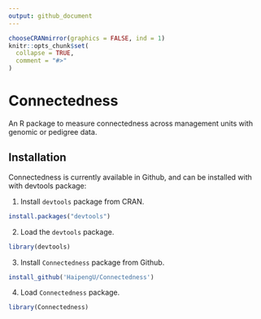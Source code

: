 ```yaml
---
output: github_document
---
```


<!-- README.md is generated from README.Rmd. Please edit README.Rmd (this file) -->

```r
chooseCRANmirror(graphics = FALSE, ind = 1)
knitr::opts_chunk$set(
  collapse = TRUE,
  comment = "#>"
)
```

# Connectedness
An R package to measure connectedness across management units with genomic or pedigree data. 

## Installation
Connectedness is currently available in Github, and can be installed with with devtools package: 

1. Install `devtools` package from CRAN. 
```r
install.packages("devtools")
```

2. Load the `devtools` package.
```r
library(devtools)
```

3. Install `Connectedness` package from Github.
```r
install_github('HaipengU/Connectedness')
```

4. Load `Connectedness` package. 
```r
library(Connectedness)
```



